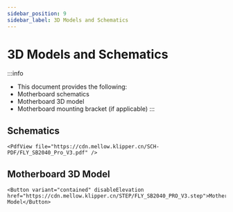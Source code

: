 ```yaml
---
sidebar_position: 9
sidebar_label: 3D Models and Schematics
---
```




# 3D Models and Schematics


:::info
* This document provides the following:
* Motherboard schematics
* Motherboard 3D model
* Motherboard mounting bracket (if applicable)
:::

## Schematics

    <PdfView file="https://cdn.mellow.klipper.cn/SCH-PDF/FLY_SB2040_Pro_V3.pdf" />


## Motherboard 3D Model

    <Button variant="contained" disableElevation href="https://cdn.mellow.klipper.cn/STEP/FLY_SB2040_PRO_V3.step">Motherboard Model</Button>
